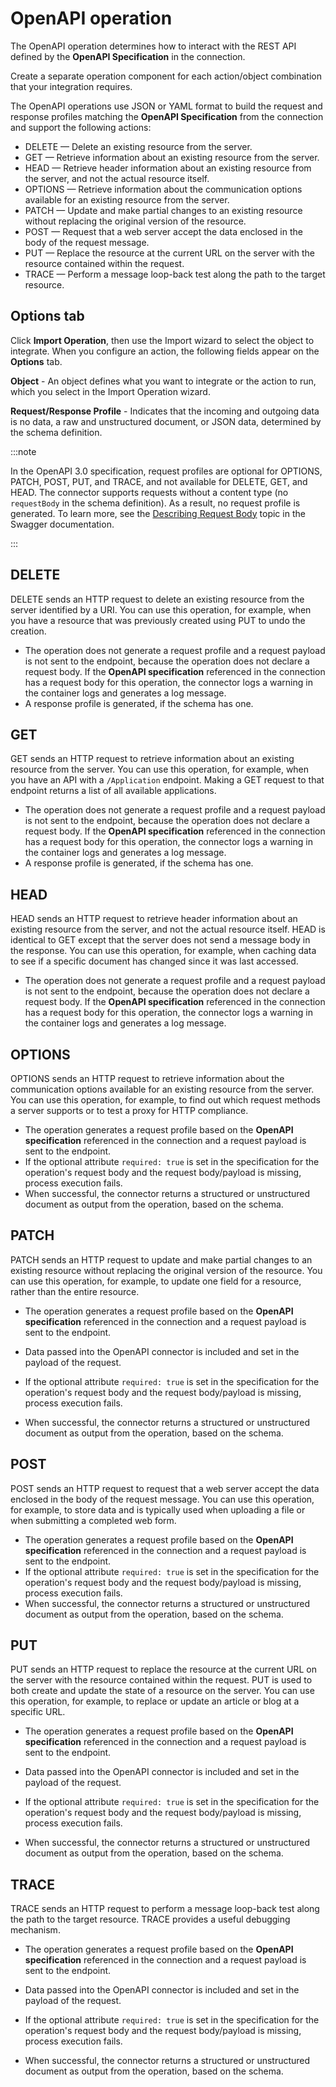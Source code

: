 
# OpenAPI operation 

<head>
  <meta name="guidename" content="Integration"/>
  <meta name="context" content="GUID-7213708b-a969-40ed-952f-e249022f9e1d"/>
</head>


The OpenAPI operation determines how to interact with the REST API defined by the **OpenAPI Specification** in the connection.

Create a separate operation component for each action/object combination that your integration requires.

The OpenAPI operations use JSON or YAML format to build the request and response profiles matching the **OpenAPI Specification** from the connection and support the following actions:

-   DELETE — Delete an existing resource from the server.
-   GET — Retrieve information about an existing resource from the server.
-   HEAD — Retrieve header information about an existing resource from the server, and not the actual resource itself.
-   OPTIONS — Retrieve information about the communication options available for an existing resource from the server.
-   PATCH — Update and make partial changes to an existing resource without replacing the original version of the resource.
-   POST — Request that a web server accept the data enclosed in the body of the request message.
-   PUT — Replace the resource at the current URL on the server with the resource contained within the request.
-   TRACE — Perform a message loop-back test along the path to the target resource.

## Options tab 

Click **Import Operation**, then use the Import wizard to select the object to integrate. When you configure an action, the following fields appear on the **Options** tab.

**Object** - 
An object defines what you want to integrate or the action to run, which you select in the Import Operation wizard.

**Request/Response Profile** - 
Indicates that the incoming and outgoing data is no data, a raw and unstructured document, or JSON data, determined by the schema definition.


:::note

In the OpenAPI 3.0 specification, request profiles are optional for OPTIONS, PATCH, POST, PUT, and TRACE, and not available for DELETE, GET, and HEAD. The connector supports requests without a content type \(no `requestBody` in the schema definition\). As a result, no request profile is generated. To learn more, see the [Describing Request Body](https://swagger.io/docs/specification/describing-request-body/) topic in the Swagger documentation.

:::

<TrackingDir />

<ReturnErrRes />

## DELETE 

DELETE sends an HTTP request to delete an existing resource from the server identified by a URI. You can use this operation, for example, when you have a resource that was previously created using PUT to undo the creation.

-   The operation does not generate a request profile and a request payload is not sent to the endpoint, because the operation does not declare a request body. If the **OpenAPI specification** referenced in the connection has a request body for this operation, the connector logs a warning in the container logs and generates a log message.
-   A response profile is generated, if the schema has one.

## GET 

GET sends an HTTP request to retrieve information about an existing resource from the server. You can use this operation, for example, when you have an API with a `/Application` endpoint. Making a GET request to that endpoint returns a list of all available applications.

-   The operation does not generate a request profile and a request payload is not sent to the endpoint, because the operation does not declare a request body. If the **OpenAPI specification** referenced in the connection has a request body for this operation, the connector logs a warning in the container logs and generates a log message.
-   A response profile is generated, if the schema has one.

## HEAD 

HEAD sends an HTTP request to retrieve header information about an existing resource from the server, and not the actual resource itself. HEAD is identical to GET except that the server does not send a message body in the response. You can use this operation, for example, when caching data to see if a specific document has changed since it was last accessed.

-   The operation does not generate a request profile and a request payload is not sent to the endpoint, because the operation does not declare a request body. If the **OpenAPI specification** referenced in the connection has a request body for this operation, the connector logs a warning in the container logs and generates a log message.

## OPTIONS 

OPTIONS sends an HTTP request to retrieve information about the communication options available for an existing resource from the server. You can use this operation, for example, to find out which request methods a server supports or to test a proxy for HTTP compliance.

-   The operation generates a request profile based on the **OpenAPI specification** referenced in the connection and a request payload is sent to the endpoint.
-   If the optional attribute `required: true` is set in the specification for the operation's request body and the request body/payload is missing, process execution fails.
-   When successful, the connector returns a structured or unstructured document as output from the operation, based on the schema.


## PATCH 

PATCH sends an HTTP request to update and make partial changes to an existing resource without replacing the original version of the resource. You can use this operation, for example, to update one field for a resource, rather than the entire resource.

-   The operation generates a request profile based on the **OpenAPI specification** referenced in the connection and a request payload is sent to the endpoint.
-   Data passed into the OpenAPI connector is included and set in the payload of the request.

-   If the optional attribute `required: true` is set in the specification for the operation's request body and the request body/payload is missing, process execution fails.
-   When successful, the connector returns a structured or unstructured document as output from the operation, based on the schema.


## POST 

POST sends an HTTP request to request that a web server accept the data enclosed in the body of the request message. You can use this operation, for example, to store data and is typically used when uploading a file or when submitting a completed web form.

-   The operation generates a request profile based on the **OpenAPI specification** referenced in the connection and a request payload is sent to the endpoint.
-   If the optional attribute `required: true` is set in the specification for the operation's request body and the request body/payload is missing, process execution fails.
-   When successful, the connector returns a structured or unstructured document as output from the operation, based on the schema.


## PUT 

PUT sends an HTTP request to replace the resource at the current URL on the server with the resource contained within the request. PUT is used to both create and update the state of a resource on the server. You can use this operation, for example, to replace or update an article or blog at a specific URL.

-   The operation generates a request profile based on the **OpenAPI specification** referenced in the connection and a request payload is sent to the endpoint.
-   Data passed into the OpenAPI connector is included and set in the payload of the request.

-   If the optional attribute `required: true` is set in the specification for the operation's request body and the request body/payload is missing, process execution fails.
-   When successful, the connector returns a structured or unstructured document as output from the operation, based on the schema.


## TRACE 

TRACE sends an HTTP request to perform a message loop-back test along the path to the target resource. TRACE provides a useful debugging mechanism.

-   The operation generates a request profile based on the **OpenAPI specification** referenced in the connection and a request payload is sent to the endpoint.
-   Data passed into the OpenAPI connector is included and set in the payload of the request.

-   If the optional attribute `required: true` is set in the specification for the operation's request body and the request body/payload is missing, process execution fails.
-   When successful, the connector returns a structured or unstructured document as output from the operation, based on the schema.

<OperationEnd />